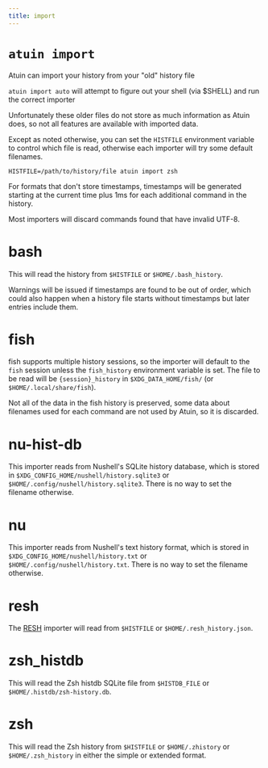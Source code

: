 ```yaml
---
title: import
---
```


# `atuin import`

Atuin can import your history from your "old" history file

`atuin import auto` will attempt to figure out your shell (via \$SHELL) and run
the correct importer

Unfortunately these older files do not store as much information as Atuin does,
so not all features are available with imported data.

Except as noted otherwise, you can set the `HISTFILE` environment variable to
control which file is read, otherwise each importer will try some default filenames.

```
HISTFILE=/path/to/history/file atuin import zsh
```

For formats that don't store timestamps, timestamps will be generated starting at
the current time plus 1ms for each additional command in the history.

Most importers will discard commands found that have invalid UTF-8.

# bash

This will read the history from `$HISTFILE` or `$HOME/.bash_history`.

Warnings will be issued if timestamps are found to be out of order, which could also
happen when a history file starts without timestamps but later entries include them.

# fish

fish supports multiple history sessions, so the importer will default to the `fish`
session unless the `fish_history` environment variable is set. The file to be read
will be `{session}_history` in `$XDG_DATA_HOME/fish/` (or `$HOME/.local/share/fish`).

Not all of the data in the fish history is preserved, some data about filenames used
for each command are not used by Atuin, so it is discarded.

# nu-hist-db

This importer reads from Nushell's SQLite history database, which is stored in 
`$XDG_CONFIG_HOME/nushell/history.sqlite3` or `$HOME/.config/nushell/history.sqlite3`.
There is no way to set the filename otherwise.

# nu

This importer reads from Nushell's text history format, which is stored in 
`$XDG_CONFIG_HOME/nushell/history.txt` or `$HOME/.config/nushell/history.txt`.
There is no way to set the filename otherwise.

# resh

The [RESH](https://github.com/curusarn/resh) importer will read from `$HISTFILE` or `$HOME/.resh_history.json`.

# zsh_histdb

This will read the Zsh histdb SQLite file from `$HISTDB_FILE` or
`$HOME/.histdb/zsh-history.db`.

# zsh

This will read the Zsh history from `$HISTFILE` or `$HOME/.zhistory`
or `$HOME/.zsh_history` in either the simple or extended format.

